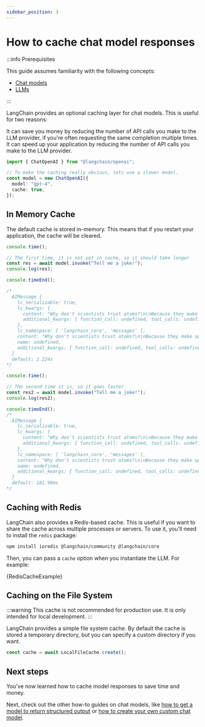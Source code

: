 ```yaml
---
sidebar_position: 3
---
```


# How to cache chat model responses

:::info Prerequisites

This guide assumes familiarity with the following concepts:

- [Chat models](/docs/concepts/#chat-models)
- [LLMs](/docs/concepts/#llms)

:::

LangChain provides an optional caching layer for chat models. This is useful for two reasons:

It can save you money by reducing the number of API calls you make to the LLM provider, if you're often requesting the same completion multiple times.
It can speed up your application by reducing the number of API calls you make to the LLM provider.


```typescript
import { ChatOpenAI } from "@langchain/openai";

// To make the caching really obvious, lets use a slower model.
const model = new ChatOpenAI({
  model: "gpt-4",
  cache: true,
});
```

## In Memory Cache

The default cache is stored in-memory. This means that if you restart your application, the cache will be cleared.

```typescript
console.time();

// The first time, it is not yet in cache, so it should take longer
const res = await model.invoke("Tell me a joke!");
console.log(res);

console.timeEnd();

/*
  AIMessage {
    lc_serializable: true,
    lc_kwargs: {
      content: "Why don't scientists trust atoms?\n\nBecause they make up everything!",
      additional_kwargs: { function_call: undefined, tool_calls: undefined }
    },
    lc_namespace: [ 'langchain_core', 'messages' ],
    content: "Why don't scientists trust atoms?\n\nBecause they make up everything!",
    name: undefined,
    additional_kwargs: { function_call: undefined, tool_calls: undefined }
  }
  default: 2.224s
*/
```

```typescript
console.time();

// The second time it is, so it goes faster
const res2 = await model.invoke("Tell me a joke!");
console.log(res2);

console.timeEnd();
/*
  AIMessage {
    lc_serializable: true,
    lc_kwargs: {
      content: "Why don't scientists trust atoms?\n\nBecause they make up everything!",
      additional_kwargs: { function_call: undefined, tool_calls: undefined }
    },
    lc_namespace: [ 'langchain_core', 'messages' ],
    content: "Why don't scientists trust atoms?\n\nBecause they make up everything!",
    name: undefined,
    additional_kwargs: { function_call: undefined, tool_calls: undefined }
  }
  default: 181.98ms
*/
```

## Caching with Redis

LangChain also provides a Redis-based cache. This is useful if you want to share the cache across multiple processes or servers.
To use it, you'll need to install the `redis` package:

```bash npm2yarn
npm install ioredis @langchain/community @langchain/core
```

Then, you can pass a `cache` option when you instantiate the LLM. For example:


<CodeBlock language="typescript">{RedisCacheExample}</CodeBlock>

## Caching on the File System

:::warning
This cache is not recommended for production use. It is only intended for local development.
:::

LangChain provides a simple file system cache.
By default the cache is stored a temporary directory, but you can specify a custom directory if you want.

```typescript
const cache = await LocalFileCache.create();
```

## Next steps

You've now learned how to cache model responses to save time and money.

Next, check out the other how-to guides on chat models, like [how to get a model to return structured output](/docs/how_to/structured_output) or [how to create your own custom chat model](/docs/how_to/custom_chat).
